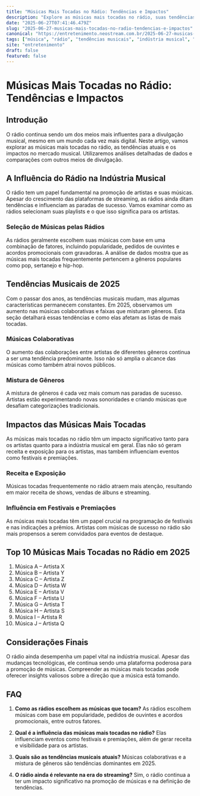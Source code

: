 ```yaml
---
title: "Músicas Mais Tocadas no Rádio: Tendências e Impactos"
description: "Explore as músicas mais tocadas no rádio, suas tendências e impactos no mercado musical, com insights sobre como as rádios influenciam as paradas de sucesso."
date: "2025-06-27T07:41:46.479Z"
slug: "2025-06-27-musicas-mais-tocadas-no-radio-tendencias-e-impactos"
canonical: "https://entretenimento.neostream.com.br/2025-06-27-musicas-mais-tocadas-no-radio-tendencias-e-impactos"
tags: ["música", "rádio", "tendências musicais", "indústria musical", "paradas de sucesso"]
site: "entretenimento"
draft: false
featured: false
---
```


# Músicas Mais Tocadas no Rádio: Tendências e Impactos

## Introdução
O rádio continua sendo um dos meios mais influentes para a divulgação musical, mesmo em um mundo cada vez mais digital. Neste artigo, vamos explorar as músicas mais tocadas no rádio, as tendências atuais e os impactos no mercado musical. Utilizaremos análises detalhadas de dados e comparações com outros meios de divulgação.

## A Influência do Rádio na Indústria Musical
O rádio tem um papel fundamental na promoção de artistas e suas músicas. Apesar do crescimento das plataformas de streaming, as rádios ainda ditam tendências e influenciam as paradas de sucesso. Vamos examinar como as rádios selecionam suas playlists e o que isso significa para os artistas.

### Seleção de Músicas pelas Rádios
As rádios geralmente escolhem suas músicas com base em uma combinação de fatores, incluindo popularidade, pedidos de ouvintes e acordos promocionais com gravadoras. A análise de dados mostra que as músicas mais tocadas frequentemente pertencem a gêneros populares como pop, sertanejo e hip-hop.

## Tendências Musicais de 2025
Com o passar dos anos, as tendências musicais mudam, mas algumas características permanecem constantes. Em 2025, observamos um aumento nas músicas colaborativas e faixas que misturam gêneros. Esta seção detalhará essas tendências e como elas afetam as listas de mais tocadas.

### Músicas Colaborativas
O aumento das colaborações entre artistas de diferentes gêneros continua a ser uma tendência predominante. Isso não só amplia o alcance das músicas como também atrai novos públicos.

### Mistura de Gêneros
A mistura de gêneros é cada vez mais comum nas paradas de sucesso. Artistas estão experimentando novas sonoridades e criando músicas que desafiam categorizações tradicionais.

## Impactos das Músicas Mais Tocadas
As músicas mais tocadas no rádio têm um impacto significativo tanto para os artistas quanto para a indústria musical em geral. Elas não só geram receita e exposição para os artistas, mas também influenciam eventos como festivais e premiações.

### Receita e Exposição
Músicas tocadas frequentemente no rádio atraem mais atenção, resultando em maior receita de shows, vendas de álbuns e streaming.

### Influência em Festivais e Premiações
As músicas mais tocadas têm um papel crucial na programação de festivais e nas indicações a prêmios. Artistas com músicas de sucesso no rádio são mais propensos a serem convidados para eventos de destaque.

## Top 10 Músicas Mais Tocadas no Rádio em 2025
1. Música A – Artista X
2. Música B – Artista Y
3. Música C – Artista Z
4. Música D – Artista W
5. Música E – Artista V
6. Música F – Artista U
7. Música G – Artista T
8. Música H – Artista S
9. Música I – Artista R
10. Música J – Artista Q

## Considerações Finais
O rádio ainda desempenha um papel vital na indústria musical. Apesar das mudanças tecnológicas, ele continua sendo uma plataforma poderosa para a promoção de músicas. Compreender as músicas mais tocadas pode oferecer insights valiosos sobre a direção que a música está tomando.

## FAQ

1. **Como as rádios escolhem as músicas que tocam?**
   As rádios escolhem músicas com base em popularidade, pedidos de ouvintes e acordos promocionais, entre outros fatores.

2. **Qual é a influência das músicas mais tocadas no rádio?**
   Elas influenciam eventos como festivais e premiações, além de gerar receita e visibilidade para os artistas.

3. **Quais são as tendências musicais atuais?**
   Músicas colaborativas e a mistura de gêneros são tendências dominantes em 2025.

4. **O rádio ainda é relevante na era do streaming?**
   Sim, o rádio continua a ter um impacto significativo na promoção de músicas e na definição de tendências.